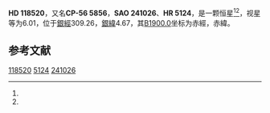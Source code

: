 {{Starbox begin
| name = HD 118520
}}
{{Starbox observe
| epoch = [[J2000.0|J2000.0]]
| constell = {{星座名待查}}<ref name=SIMBAD>{{cite web
 | url=http://simbad.u-strasbg.fr/simbad/sim-id?Ident=HR+5124
 | title =Pulsating variable Star
 | publisher=Centre de Données astronomiques de Strasbourg
 | work=SIMBAD
 | accessdate=2012-07-13}}</ref><ref name=DATA>{{cite web
 | url=http://vizier.u-strasbg.fr/viz-bin/VizieR-5?-out.add=.&-source=5050&-corr=PK=HR&-out.max=9999&HR=5124
 | title=VizieR Detailed Page
 | accessdate=2012-07-13
 | archive-date=2019-02-16
 | archive-url=https://web.archive.org/web/20190216081522/http://vizier.u-strasbg.fr/viz-bin/VizieR-5?-out.add=.&-source=5050&-corr=PK=HR&-out.max=9999&HR=5124
 | dead-url=no
 }}</ref>
| 星官 = 
| ra = {{RA|13|38|49.1}}<ref name=SIMBAD /><ref name=DATA />
| dec = {{DEC|-57|37|23}}<ref name=SIMBAD /><ref name=DATA />
| appmag_v = 6.01<ref name=SIMBAD /><ref name=DATA />
}}
{{Starbox character
| class = G5Ib<ref name=SIMBAD /><ref name=DATA />
| b-v = 1.14<ref name=SIMBAD /><ref name=DATA />
| u-b = <ref name=SIMBAD /><ref name=DATA />
| r-i = <ref name=SIMBAD /><ref name=DATA />
| variable = 
}}
{{Starbox astrometry
| radial_v = 
| prop_mo_ra = -10
| parallax = 
| p_error = 
}}
{{Starbox catalog
| names =CP-56 5856，[[SAO星表|SAO]] 241026，[[HD星表|HD]] 118520，[[HR星表|HR]] 5124}}
{{Starbox reference |Simbad=HR+5124}}
{{Starbox end}}

'''HD 118520'''，又名'''CP-56 5856'''，'''SAO 241026'''、'''HR 5124'''，是一颗恒星<ref name=SIMBAD /><ref name=DATA />，视星等为6.01，位于[[銀道座標系|銀經]]309.26，[[銀道座標系|銀緯]]4.67，其[[B1900.0|B1900.0]]坐标为赤經{{RA|13|32|17.2}}，赤緯{{DEC|-57|4.67|49}}。

== 参考文献 ==
{{reflist}}

{{star-stub}}

[[Category:HD和HDE天體|118520]]
[[Category:HR天體|5124]]
[[Category:SAO天體|241026]]